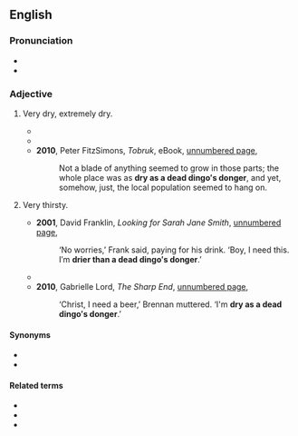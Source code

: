 ==English==

===Pronunciation===
* {{audio|en|EN-AU ck1 dry as a dead dingo s donger.ogg|Audio (AU)}}
* {{audio|en|En-au-dry as a dead dingo's donger.ogg|Audio (AUS)}}

===Adjective===
{{en-adj|drier than a dead dingo's donger|sup=-|head=[[dry]] [[as]] [[a]] [[dead]] [[dingo]][[-'s|'s]] [[donger]]}}

# {{lb|en|Australia|simile|informal}} Very dry, extremely dry.
#* {{quote-text|en|year=2008|author=Di Morrissey|title=Heart of the Dreaming|page=376|url=http://books.google.com/books?id=3KF4QA7alu4C&pg=PA376&dq=%22dry+as+a+dead+dingo%27s+donger%22&hl=en&ei=utzJTq_RMuXFmAWKp-gt&sa=X&oi=book_result&ct=result&redir_esc=y#v=onepage&q=%22dry%20as%20a%20dead%20dingo%27s%20donger%22&f=false|passage=‘Not on a Sunday, mate. Town's as '''dry as a dead dingo′s donger'''. This is Queensland,’ explained one of the station hands.}}
#* {{quote-text|en|year=2010|author=Jessica Rudd|title=Campaign Ruby|page=181|url=http://books.google.com/books?id=jGmVMcx9IW8C&pg=PA180&dq=%22dry+as+a+dead+dingo%27s+donger%22&hl=en&ei=atLJTv2zIMjEmAXP1ckc&sa=X&oi=book_result&ct=result&redir_esc=y#v=onepage&q=%22dry%20as%20a%20dead%20dingo%27s%20donger%22&f=false|passage=‘It′s been an absolute bloody stinker today, hasn′t it?’ said the tanned octogenarian in an almost indecipherable Australian accent. ‘'''Dry as a dead dingo′s donger'''.’}}
#* '''2010''', Peter FitzSimons, ''Tobruk'', eBook, [http://books.google.com/books?id=UWRr3qHmH_YC&pg=PT299&dq=%22dry+as+a+dead+dingo%27s+donger%22&hl=en&ei=DtjJTrLRK4T_mAXf99UX&sa=X&oi=book_result&ct=result&redir_esc=y#v=onepage&q=%22dry%20as%20a%20dead%20dingo%27s%20donger%22&f=false unnumbered page],
#*: Not a blade of anything seemed to grow in those parts; the whole place was as '''dry as a dead dingo′s donger''', and yet, somehow, just, the local population seemed to hang on.
# {{lb|en|Australia|simile|informal}} Very thirsty.
#* '''2001''', David Franklin, ''Looking for Sarah Jane Smith'', [http://books.google.com/books?id=T2Gax6htdHwC&pg=PT106&dq=%22drier+than+a+dead+dingo%27s+donger%22&hl=en&ei=KePJTqPMJeTFmQXHh_AC&sa=X&oi=book_result&ct=result&sqi=2&redir_esc=y#v=onepage&q=%22drier%20than%20a%20dead%20dingo%27s%20donger%22&f=false unnumbered page],
#*: ‘No worries,’ Frank said, paying for his drink. ‘Boy, I need this. I′m '''drier than a dead dingo′s donger'''.’
#* {{quote-text|en|year=2005|author=Patrick Taylor|title=Now and in the Hour of Our Death|page=70|url=http://books.google.com/books?id=ANLHQB_ATVoC&pg=PA70&dq=%22dry+as+a+dead+dingo%27s+donger%22&hl=en&ei=dt_JTt2tCsLQmAWp7eQK&sa=X&oi=book_result&ct=result&redir_esc=y#v=onepage&q=%22dry%20as%20a%20dead%20dingo%27s%20donger%22&f=false|passage=“Let′s have a bottle.” Tim leant across and whispered, “I′m as '''dry as a dead dingo′s donger'''.”}}
#* '''2010''', Gabrielle Lord, ''The Sharp End'', [http://books.google.com/books?id=rT70g0ba80sC&pg=PT86&dq=%22dry+as+a+dead+dingo%27s+donger%22&hl=en&ei=DtjJTrLRK4T_mAXf99UX&sa=X&oi=book_result&ct=result&redir_esc=y#v=onepage&q=%22dry%20as%20a%20dead%20dingo%27s%20donger%22&f=false unnumbered page],
#*: ‘Christ, I need a beer,’ Brennan muttered. ‘I'm '''dry as a dead dingo′s donger'''.’

====Synonyms====
* {{l|en|dry as a nun's cunt}}
* {{l|en|dry as a nun's nasty}}

====Related terms====
* {{l|en|be dry as a dead dingo's donger}}
* {{l|en|be dry as a nun's cunt}}
* {{l|en|be dry as a nun's nasty}}